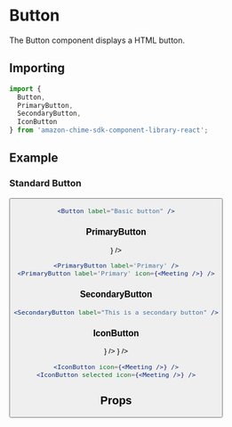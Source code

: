 

# Button

The Button component displays a HTML button.

## Importing

```javascript
import {
  Button,
  PrimaryButton,
  SecondaryButton,
  IconButton
} from 'amazon-chime-sdk-component-library-react';
```

## Example

### Standard Button

<ThemeProvider theme={lightTheme}>
  <Preview>
    <Button label="Basic button" />
  </Preview>
</ThemeProvider>

```jsx
<Button label="Basic button" />
```

### PrimaryButton

<ThemeProvider theme={lightTheme}>
  <Preview>
    <PrimaryButton label="Primary" />
    <PrimaryButton label="Primary" icon={<Meeting />} />
  </Preview>
</ThemeProvider>

```jsx
<PrimaryButton label='Primary' />
<PrimaryButton label='Primary' icon={<Meeting />} />
```

### SecondaryButton

<ThemeProvider theme={lightTheme}>
  <Preview>
    <SecondaryButton label="This is a secondary button" />
  </Preview>
</ThemeProvider>

```jsx
<SecondaryButton label="This is a secondary button" />
```

### IconButton

<ThemeProvider theme={lightTheme}>
  <Preview>
    <IconButton icon={<Meeting />} />
    <IconButton selected icon={<Meeting />} />
  </Preview>
</ThemeProvider>

```jsx
<IconButton icon={<Meeting />} />
<IconButton selected icon={<Meeting />} />
```

## Props

<Props of={Button} />
